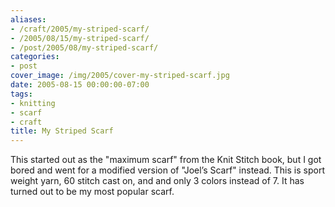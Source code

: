 ```yaml
---
aliases:
- /craft/2005/my-striped-scarf/
- /2005/08/15/my-striped-scarf/
- /post/2005/08/my-striped-scarf/
categories:
- post
cover_image: /img/2005/cover-my-striped-scarf.jpg
date: 2005-08-15 00:00:00-07:00
tags:
- knitting
- scarf
- craft
title: My Striped Scarf
---
```


This started out as the "maximum scarf" from the Knit Stitch book, but I got
bored and went for a modified version of "Joel’s Scarf" instead. This is sport
weight yarn, 60 stitch cast on, and and only 3 colors instead of 7. It has
turned out to be my most popular scarf.